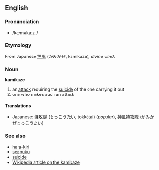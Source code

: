 ==English==
===Pronunciation===
*/kæməkaːziː/
===Etymology===
From Japanese [[神風]] (かみかぜ, kamikaze), ''divine wind''.

===Noun===
'''kamikaze'''

#an [[attack]] requiring the [[suicide]] of the one carrying it out
#one who makes such an attack

====Translations====
*Japanese: [[特攻隊]] (とっこうたい, tokkōtai) (''popular''), [[神風特攻隊]] (かみかぜとっこうたい)

===See also===
*[[hara-kiri]]
*[[seppuku]]
*[[suicide]]
*[[w:Kamikaze|Wikipedia article on the kamikaze]]